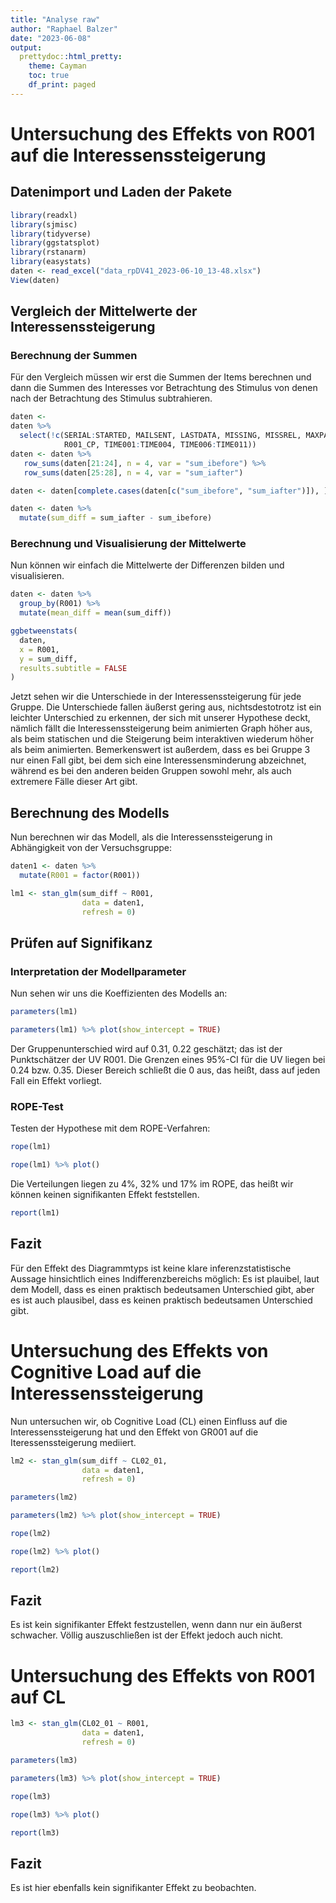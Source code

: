 ```yaml
---
title: "Analyse raw"
author: "Raphael Balzer"
date: "2023-06-08"
output:
  prettydoc::html_pretty:
    theme: Cayman
    toc: true
    df_print: paged
---
```

# Untersuchung des Effekts von R001 auf die Interessenssteigerung

## Datenimport und Laden der Pakete

```r
library(readxl)
library(sjmisc)
library(tidyverse)
library(ggstatsplot)
library(rstanarm)
library(easystats)
daten <- read_excel("data_rpDV41_2023-06-10_13-48.xlsx")
View(daten)
```

## Vergleich der Mittelwerte der Interessenssteigerung

### Berechnung der Summen

Für den Vergleich müssen wir erst die Summen der Items berechnen und dann die Summen des Interesses vor Betrachtung des Stimulus von denen nach der Betrachtung des Stimulus subtrahieren.

```r
daten <-
daten %>% 
  select(!c(SERIAL:STARTED, MAILSENT, LASTDATA, MISSING, MISSREL, MAXPAGE, 
            R001_CP, TIME001:TIME004, TIME006:TIME011))
daten <- daten %>% 
   row_sums(daten[21:24], n = 4, var = "sum_ibefore") %>% 
   row_sums(daten[25:28], n = 4, var = "sum_iafter")

daten <- daten[complete.cases(daten[c("sum_ibefore", "sum_iafter")]), ]

daten <- daten %>% 
  mutate(sum_diff = sum_iafter - sum_ibefore)
```


### Berechnung und Visualisierung der Mittelwerte

Nun können wir einfach die Mittelwerte der Differenzen bilden und visualisieren.

```r
daten <- daten %>%
  group_by(R001) %>% 
  mutate(mean_diff = mean(sum_diff))

ggbetweenstats(
  daten,
  x = R001,
  y = sum_diff,
  results.subtitle = FALSE
) 
```

Jetzt sehen wir die Unterschiede in der Interessenssteigerung für jede Gruppe. Die Unterschiede fallen äußerst gering aus, nichtsdestotrotz ist ein leichter Unterschied zu erkennen, der sich mit unserer Hypothese deckt, nämlich fällt die Interessenssteigerung beim animierten Graph höher aus, als beim statischen und die Steigerung beim interaktiven wiederum höher als beim animierten. Bemerkenswert ist außerdem, dass es bei Gruppe 3 nur einen Fall gibt, bei dem sich eine Interessensminderung abzeichnet, während es bei den anderen beiden Gruppen sowohl mehr, als auch extremere Fälle dieser Art gibt.

## Berechnung des Modells

Nun berechnen wir das Modell, als die Interessenssteigerung in Abhängigkeit von der Versuchsgruppe:

```r
daten1 <- daten %>% 
  mutate(R001 = factor(R001))

lm1 <- stan_glm(sum_diff ~ R001, 
                data = daten1, 
                refresh = 0)
```

## Prüfen auf Signifikanz

### Interpretation der Modellparameter

Nun sehen wir uns die Koeffizienten des Modells an:

```r
parameters(lm1)
```

```r
parameters(lm1) %>% plot(show_intercept = TRUE)
```

Der Gruppenunterschied wird auf 0.31, 0.22 geschätzt; das ist der Punktschätzer der UV R001. Die Grenzen eines 95%-CI für die UV liegen bei 0.24 bzw. 0.35. Dieser Bereich schließt die 0 aus, das heißt, dass auf jeden Fall ein Effekt vorliegt.

### ROPE-Test

Testen der Hypothese mit dem ROPE-Verfahren:

```r
rope(lm1)
```
```r
rope(lm1) %>% plot()
```
Die Verteilungen liegen zu 4%, 32% und 17% im ROPE, das heißt wir können keinen signifikanten Effekt feststellen.


```r
report(lm1)
```
## Fazit

Für den Effekt des Diagrammtyps ist keine klare inferenzstatistische Aussage hinsichtlich eines Indifferenzbereichs möglich: Es ist plauibel, laut dem Modell, dass es einen praktisch bedeutsamen Unterschied gibt, aber es ist auch plausibel, dass es keinen praktisch bedeutsamen Unterschied gibt.

# Untersuchung des Effekts von Cognitive Load auf die Interessenssteigerung


Nun untersuchen wir, ob Cognitive Load (CL) einen Einfluss auf die Interessenssteigerung hat und den Effekt von GR001 auf die Iteressenssteigerung mediiert.

```r
lm2 <- stan_glm(sum_diff ~ CL02_01, 
                data = daten1, 
                refresh = 0)
```

```r
parameters(lm2)
```
```r
parameters(lm2) %>% plot(show_intercept = TRUE)
```
```r
rope(lm2)
```
```r
rope(lm2) %>% plot()
```
```r
report(lm2)
```
## Fazit

Es ist kein signifikanter Effekt festzustellen, wenn dann nur ein äußerst schwacher. Völlig auszuschließen ist der Effekt jedoch auch nicht.

# Untersuchung des Effekts von R001 auf CL

```r
lm3 <- stan_glm(CL02_01 ~ R001, 
                data = daten1, 
                refresh = 0)
```

```r
parameters(lm3)
```
```r
parameters(lm3) %>% plot(show_intercept = TRUE)
```
```r
rope(lm3)
```
```r
rope(lm3) %>% plot()
```
```r
report(lm3)
```
## Fazit

Es ist hier ebenfalls kein signifikanter Effekt zu beobachten.
